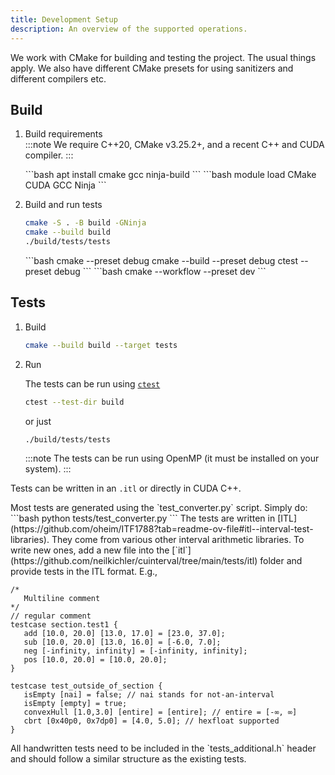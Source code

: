 ```yaml
---
title: Development Setup
description: An overview of the supported operations.
---
```


We work with CMake for building and testing the project. The usual things apply. We also have different CMake presets for using sanitizers and different compilers etc.

## Build

<Steps>

1. Build requirements   
    :::note
    We require C++20, CMake v3.25.2+, and a recent C++ and CUDA compiler.
    :::

   <Tabs>
    <TabItem label="Ubuntu">
     ```bash
     apt install cmake gcc ninja-build
     ```
    </TabItem>

    <TabItem label="Cluster">
     ```bash
     module load CMake CUDA GCC Ninja
     ```
    </TabItem>
   </Tabs>

2. Build and run tests
   <Tabs>
    <TabItem label="Using regular CMake">
    ```bash
    cmake -S . -B build -GNinja
    cmake --build build
    ./build/tests/tests
    ```
    </TabItem>

    <TabItem label="Using Presets">
    ```bash
    cmake --preset debug
    cmake --build --preset debug
    ctest --preset debug
    ```
    </TabItem>

    <TabItem label="Using Workflows">
    ```bash
    cmake --workflow --preset dev
    ```
    </TabItem>
   </Tabs>

</Steps>

## Tests

<Steps>

1. Build

   ```bash
   cmake --build build --target tests
   ```

2. Run

   The tests can be run using [`ctest`](https://cmake.org/cmake/help/latest/manual/ctest.1.html)

   ```bash
   ctest --test-dir build
   ```

   or just
   ```bash
   ./build/tests/tests
   ```
   :::note
   The tests can be run using OpenMP (it must be installed on your system).
   :::
</Steps>

Tests can be written in an `.itl` or directly in CUDA C++.

<Tabs>
   <TabItem label="Automatic test generation from .itl files">
   Most tests are generated using the `test_converter.py` script. Simply do:
   ```bash
   python tests/test_converter.py
   ```
   The tests are written in [ITL](https://github.com/oheim/ITF1788?tab=readme-ov-file#itl--interval-test-libraries). They come from various other interval arithmetic libraries.
   To write new ones, add a new file into the [`itl`](https://github.com/neilkichler/cuinterval/tree/main/tests/itl) folder and provide tests in the ITL format. E.g.,

   ```
   /* 
      Multiline comment
   */
   // regular comment
   testcase section.test1 {
      add [10.0, 20.0] [13.0, 17.0] = [23.0, 37.0];
      sub [10.0, 20.0] [13.0, 16.0] = [-6.0, 7.0];
      neg [-infinity, infinity] = [-infinity, infinity];
      pos [10.0, 20.0] = [10.0, 20.0];
   }

   testcase test_outside_of_section {
      isEmpty [nai] = false; // nai stands for not-an-interval
      isEmpty [empty] = true;
      convexHull [1.0,3.0] [entire] = [entire]; // entire = [-∞, ∞]
      cbrt [0x40p0, 0x7dp0] = [4.0, 5.0]; // hexfloat supported
   }
   ```
   </TabItem>

   <TabItem label="Creating new C++ tests">
   All handwritten tests need to be included in the `tests_additional.h` header and should follow a similar structure as the existing tests.
   </TabItem>
</Tabs>
